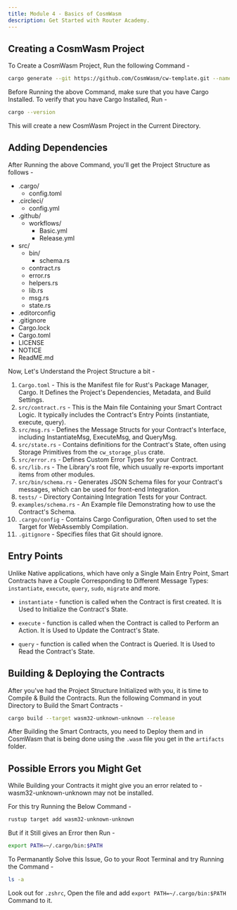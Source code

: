 ```yaml
---
title: Module 4 - Basics of CosmWasm
description: Get Started with Router Academy.
---
```



## Creating a CosmWasm Project

To Create a CosmWasm Project, Run the following Command -

```bash
cargo generate --git https://github.com/CosmWasm/cw-template.git --name PROJECT_NAME
```

<Aside type="caution" title="Watch out!">
  Before Running the above Command, make sure that you have Cargo Installed. To verify that you have Cargo Installed, Run -

  ```bash
  cargo --version
  ```
</Aside>

This will create a new CosmWasm Project in the Current Directory.

## Adding Dependencies

After Running the above Command, you'll get the Project Structure as follows -

<FileTree>

- .cargo/
  - config.toml
- .circleci/
  - config.yml
- .github/
  - workflows/
    - Basic.yml
    - Release.yml
- src/
  - bin/
    - schema.rs
  - contract.rs
  - error.rs
  - helpers.rs
  - lib.rs
  - msg.rs
  - state.rs
- .editorconfig
- .gitignore
- Cargo.lock
- Cargo.toml
- LICENSE
- NOTICE
- ReadME.md

</FileTree>

Now, Let's Understand the Project Structure a bit - 

1. `Cargo.toml` - This is the Manifest file for Rust's Package Manager, Cargo. It Defines the Project's Dependencies, Metadata, and Build Settings.
2. `src/contract.rs` - This is the Main file Containing your Smart Contract Logic. It typically includes the Contract's Entry Points (instantiate, execute, query).
3. `src/msg.rs` - Defines the Message Structs for your Contract's Interface, including InstantiateMsg, ExecuteMsg, and QueryMsg.
4. `src/state.rs` - Contains definitions for the Contract's State, often using Storage Primitives from the `cw_storage_plus` crate.
5. `src/error.rs` - Defines Custom Error Types for your Contract.
6. `src/lib.rs` - The Library's root file, which usually re-exports important items from other modules.
7. `src/bin/schema.rs` - Generates JSON Schema files for your Contract's messages, which can be used for front-end Integration.
8. `tests/` - Directory Containing Integration Tests for your Contract.
9. `examples/schema.rs` - An Example file Demonstrating how to use the Contract's Schema.
10. `.cargo/config` - Contains Cargo Configuration, Often used to set the Target for WebAssembly Compilation.
11. `.gitignore` - Specifies files that Git should ignore.

## Entry Points

Unlike Native applications, which have only a Single Main Entry Point, Smart Contracts have a Couple Corresponding to Different Message Types: `instantiate`, `execute`, `query`, `sudo`, `migrate` and more.

- `instantiate` - function is called when the Contract is first created. It is Used to Initialize the Contract's State.

- `execute` - function is called when the Contract is called to Perform an Action. It is Used to Update the Contract's State.

- `query` - function is called when the Contract is Queried. It is Used to Read the Contract's State.

## Building & Deploying the Contracts

After you've had the Project Structure Initialized with you, it is time to Compile & Build the Contracts. Run the following Command in yout Directory to Build the Smart Contracts - 

```bash
cargo build --target wasm32-unknown-unknown --release
```

After Building the Smart Contracts, you need to Deploy them and in CosmWasm that is being done using the `.wasm` file you get in the `artifacts` folder.

## Possible Errors you Might Get

<Aside type="danger">
While Building your Contracts it might give you an error related to - 
wasm32-unknown-unknown may not be installed.
</Aside>

For this try Running the Below Command - 

```bash
rustup target add wasm32-unknown-unknown
```

But if it Still gives an Error then Run - 

```bash
export PATH=~/.cargo/bin:$PATH 
```

To Permanantly Solve this Issue, Go to your Root Terminal and try Running the Command -

```bash
ls -a
```

Look out for `.zshrc`, Open the file and add `export PATH=~/.cargo/bin:$PATH ` Command to it.